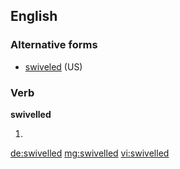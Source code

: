 ==English==

===Alternative forms===
* [[swiveled]] (US)

===Verb===
'''swivelled'''

# {{British}} {{past of|swivel}}

[[de:swivelled]]
[[mg:swivelled]]
[[vi:swivelled]]